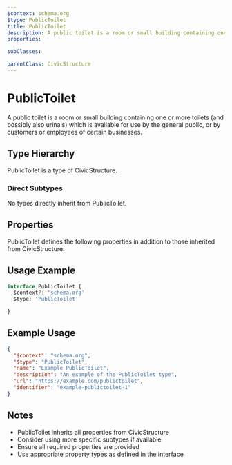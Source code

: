 ```yaml
---
$context: schema.org
$type: PublicToilet
title: PublicToilet
description: A public toilet is a room or small building containing one or more toilets (and possibly also urinals) which is available for use by the general public, or by customers or employees of certain businesses.
properties:

subClasses:

parentClass: CivicStructure
---
```


# PublicToilet

A public toilet is a room or small building containing one or more toilets (and possibly also urinals) which is available for use by the general public, or by customers or employees of certain businesses.

## Type Hierarchy

PublicToilet is a type of CivicStructure.

### Direct Subtypes

No types directly inherit from PublicToilet.

## Properties

PublicToilet defines the following properties in addition to those inherited from CivicStructure:



## Usage Example

```typescript
interface PublicToilet {
  $context?: 'schema.org'
  $type: 'PublicToilet'

}
```

## Example Usage

```json
{
  "$context": "schema.org",
  "$type": "PublicToilet",
  "name": "Example PublicToilet",
  "description": "An example of the PublicToilet type",
  "url": "https://example.com/publictoilet",
  "identifier": "example-publictoilet-1"
}
```

## Notes

- PublicToilet inherits all properties from CivicStructure
- Consider using more specific subtypes if available
- Ensure all required properties are provided
- Use appropriate property types as defined in the interface
